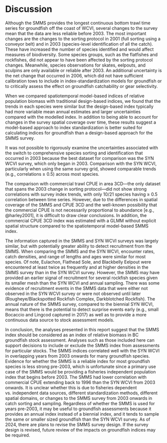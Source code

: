 # Discussion

Although the SMMS provides the longest continuous bottom trawl time series for groundfish off the coast of WCVI, several changes to the survey mean that the data are less reliable before 2003. 
The most important changes are the changes to the sorting protocol in 2001 (full sorting using a conveyor belt) and in 2003 (species-level identification of all the catch).
These have increased the number of species identified and would affect measures of biodiversity.
Some species groups, such as the flatfishes and rockfishes, did not appear to have been affected by the sorting protocol changes. 
Meanwhile, species observations for skates, eelpouts, and sculpins are only available or reliable after 2003. 
An additional uncertainty is the net change that occurred in 2006, which did not have sufficient calibration tows to include in index-standardization models for groundfish or to critically assess the effect on groundfish catchability or gear selectivity. 

When we compared spatiotemporal model-based indices of relative population biomass with traditional design-based indices, we found that the trends in each species were similar but the design-based index typically had more variable mean annual estimates and larger uncertainties compared with the modelled index.
In addition to being able to account for changes in the survey spatial coverage over time, these results suggest a model-based approach to index standardization is better suited for calculating indices for groundfish than a design-based approach for the SMMS survey. 

It was not possible to rigorously examine the uncertainties associated with the switch to comprehensive species sorting and identification that occurred in 2003 because the best dataset for comparison was the SYN WCVI survey, which only began in 2003.
Comparison with the SYN WCVI, particularly when using the same survey grid, showed comparable trends (e.g., correlations $\ge$ 0.5) across most species.

The comparison with commercial trawl CPUE in area 3CD---the only dataset that spans the 2003 change in sorting protocol---did not show strong correlations with survey index trends, with only 10/21 species having  $\ge$ 0.5 correlation between time series. 
However, due to the differences in spatial coverage of the SMMS and CPUE 3CD and the well-known possibility that the commercial CPUE is not necessarily proportional to abundance [e.g., @harley2001], it is difficult to draw clear conclusions.
In addition, the commercial CPUE 3CD index was estimated with a GLMM without explicit spatial structure compared to the spatiotemporal model-based SMMS index.

The information captured in the SMMS and SYN WCVI surveys was largely similar, but with potentially greater ability to detect recruitment from the SMMS.
When comparing the SMMS and the SYN WCVI, encounter rates, catch densities, and range of lengths and ages were similar for most species.
Of note, Eulachon, Flathead Sole, and Blackbelly Eelpout were encountered at least twice as frequently and at higher densities in the SMMS survey than in the SYN WCVI survey.
However, the SMMS may have provided an earlier signal of recruitment for several rockfish species given its smaller mesh than the SYN WCVI and annual sampling. 
There was some evidence of recruitment events in the SMMS data that were either not observed in the SYN WCVI survey or were not observed until later (Rougheye/Blackspotted Rockfish Complex, Darkblotched Rockfish).
The annual nature of the SMMS survey, compared to the biennial SYN WCVI, means that there is the potential to detect surprise events early (e.g., small Bocaccio and Lingcod captured in 2017) as well as to provide a more continuous data source to stock assessment models.

In conclusion, the analyses presented in this report suggest that the SMMS index should be considered as an index of relative biomass in BC groundfish stock assessment.
Analyses such as those included here can support decisions to include or exclude the SMMS index from assessments for particular stocks.
The SMMS indices correlated well with the SYN WCVI in overlapping years from 2003 onwards for many groundfish species.
Evidence for whether the SMMS is a reliable index for most groundfish species is less strong pre-2003, which is unfortunate since a primary use case of the SMMS would be providing a fisheries independent population index that begins before 2003.
The SMMS had lower correlation with commercial CPUE extending back to 1996 than the SYN WCVI from 2003 onwards.
It is unclear whether this is due to fisheries dependent vs. independent data sources, different standardization methods, different spatial domains, or changes to the SMMS survey from 2003 onwards in catch sorting and sampling.
Regardless of whether the SMMS is used for years pre-2003, it may be useful to groundfish assessments because it provides an annual index instead of a biennial index, and it tends to sample the same or smaller sized groundfish than the SYN WCVI survey.
As of 2024, there are plans to revise the SMMS survey design.
If the survey design is revised, future review of the impacts on groundfish indices may be required.

